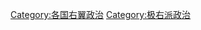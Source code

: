 {{Categories by country|nocat}}

[[Category:各国右翼政治|Category:各国右翼政治]]
[[Category:极右派政治|Category:极右派政治]]